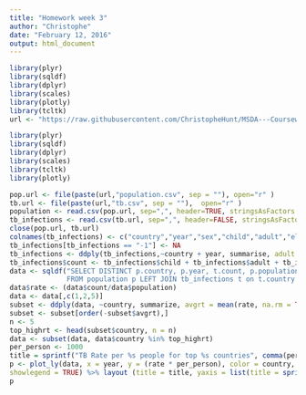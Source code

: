 ```yaml
---
title: "Homework week 3"
author: "Christophe"
date: "February 12, 2016"
output: html_document
---
```


```r
library(plyr)
library(sqldf)
library(dplyr)
library(scales)
library(plotly)
library(tcltk)
url <- "https://raw.githubusercontent.com/ChristopheHunt/MSDA---Coursework/master/Data%20607/Homework/data/"
```


```r
library(plyr)
library(sqldf)
library(dplyr)
library(scales)
library(tcltk)
library(plotly)

pop.url <- file(paste(url,"population.csv", sep = ""), open="r" )
tb.url <- file(paste(url,"tb.csv", sep = ""),  open="r" ) 
population <- read.csv(pop.url, sep=",", header=TRUE, stringsAsFactors = FALSE)
tb_infections <- read.csv(tb.url, sep=",", header=FALSE, stringsAsFactors = FALSE)
close(pop.url, tb.url)
colnames(tb_infections) <- c("country","year","sex","child","adult","elderly")
tb_infections[tb_infections == "-1"] <- NA
tb_infections <- ddply(tb_infections,~country + year, summarise, adult = sum(adult), child = sum(child), elderly = sum(elderly))
tb_infections$count <- tb_infections$child + tb_infections$adult + tb_infections$elderly
data <- sqldf("SELECT DISTINCT p.country, p.year, t.count, p.population 
              FROM population p LEFT JOIN tb_infections t on t.country = p.country and t.year = p.year")
data$rate <- (data$count/data$population)
data <- data[,c(1,2,5)]
subset <- ddply(data, ~country, summarize, avgrt = mean(rate, na.rm = TRUE))
subset <- subset[order(-subset$avgrt),]
n <- 5
top_highrt <- head(subset$country, n = n)
data <- subset(data, data$country %in% top_highrt)
per_person <- 1000
title = sprintf("TB Rate per %s people for top %s countries", comma(per_person), n)
p <- plot_ly(data, x = year, y = (rate * per_person), color = country, type = "line",
showlegend = TRUE) %>% layout (title = title, yaxis = list(title = sprintf("Rate per %s people",per_person)), xaxis = list(title = "year"))
p

```
